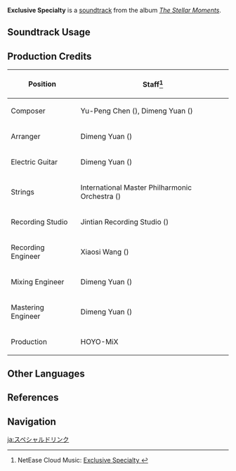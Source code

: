 {{Soundtrack Infobox
|image          = The Stellar Moments.png
|album          = The Stellar Moments
|number         = 11
|featured       =
|featured2      =
|featured3      =
|featured_disc  =
|featured_disc2 =
|featured_disc3 =
|youtube_id     = S-DHz67Yi7U
|spotify_id     = 3xCl5c73qlgC946aGcdB1X
|previous       = From Snezhnaya With Boldness
|next           = Rockin' With Fire
}}
'''Exclusive Specialty''' is a [[soundtrack]] from the album ''[[The Stellar Moments]]''.

==Soundtrack Usage==
{{Soundtrack Usage
|mediaoriginal = Character Demo;;Diona
|quest     = 
|location  = 
|domain    = 
}}

==Production Credits==
{| class="wikitable"
! Position
! Staff<ref>NetEase Cloud Music: [https://music.163.com/#/song?id=1817406373 Exclusive Specialty {{zh|独家特调}}]</ref>
|-
! Composer
| Yu-Peng Chen ({{zh|陈致逸}}), Dimeng Yuan ({{zh|苑迪萌}})
|-
! Arranger
| Dimeng Yuan ({{zh|苑迪萌}})
|-
! Electric Guitar
| Dimeng Yuan ({{zh|苑迪萌}})
|-
! Strings
| International Master Philharmonic Orchestra ({{zh|国际首席爱乐乐团}})
|-
! Recording Studio
| Jintian Recording Studio ({{zh|金田录音棚}})
|-
! Recording Engineer
| Xiaosi Wang ({{zh|王小四}})
|-
! Mixing Engineer
| Dimeng Yuan ({{zh|苑迪萌}})
|-
! Mastering Engineer
| Dimeng Yuan ({{zh|苑迪萌}})
|-
! Production
| HOYO-MiX
|}

==Other Languages==
{{Other Languages
|en      = Exclusive Specialty
|zhs     = 独家特调
|zhs_rm  = Dújiā Tètiáo
|zht     = 獨家特調
|zht_rm  = Dújiā Tètiáo
|zh_tl   = Exclusive Specialty
|ja      = スペシャルドリンク
|ja_rm   = Supesharu Dorinku
|ja_tl   = Special Drink
|ko      = 캣테일 {{tt|특제|特製}}
|ko_rm   = Kaette'il Teukje
|ko_tl   = Cat's Tail Specialty
}}

==References==
{{Reflist}}

==Navigation==
{{Soundtrack Navbox|The Stellar Moments}}

[[ja:スペシャルドリンク]]